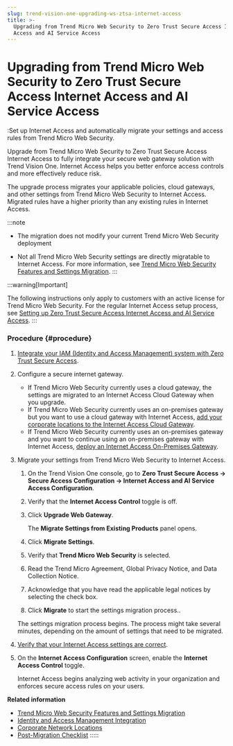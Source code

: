 ```yaml
---
slug: trend-vision-one-upgrading-ws-ztsa-internet-access
title: >-
  Upgrading from Trend Micro Web Security to Zero Trust Secure Access Internet
  Access and AI Service Access
---
```

# Upgrading from Trend Micro Web Security to Zero Trust Secure Access Internet Access and AI Service Access

:Set up Internet Access and automatically migrate your settings and access rules from Trend Micro Web Security.

Upgrade from Trend Micro Web Security to Zero Trust Secure Access Internet Access to fully integrate your secure web gateway solution with Trend Vision One. Internet Access helps you better enforce access controls and more effectively reduce risk.

The upgrade process migrates your applicable policies, cloud gateways, and other settings from Trend Micro Web Security to Internet Access. Migrated rules have a higher priority than any existing rules in Internet Access.

:::note

- The migration does not modify your current Trend Micro Web Security deployment

- Not all Trend Micro Web Security settings are directly migratable to Internet Access. For more information, see [Trend Micro Web Security Features and Settings Migration](tmws-features-migration.mdx).
:::

:::warning[Important]

The following instructions only apply to customers with an active license for Trend Micro Web Security. For the regular Internet Access setup process, see [Setting up Zero Trust Secure Access Internet Access and AI Service Access](setup-ztsa-internet-access.mdx).
:::

### Procedure {#procedure}

1.  [Integrate your IAM (Identity and Access Management) system with Zero Trust Secure Access](iam-integrate.mdx).

2.  Configure a secure internet gateway.

    - If Trend Micro Web Security currently uses a cloud gateway, the settings are migrated to an Internet Access Cloud Gateway when you upgrade.
    - If Trend Micro Web Security currently uses an on-premises gateway but you want to use a cloud gateway with Internet Access, [add your corporate locations to the Internet Access Cloud Gateway](cloud-gateway-corporate-locations.mdx).
    - If Trend Micro Web Security currently uses an on-premises gateway and you want to continue using an on-premises gateway with Internet Access, [deploy an Internet Access On-Premises Gateway](deploy-internet-access-prem-gateway.mdx).

3.  Migrate your settings from Trend Micro Web Security to Internet Access.

    1.  On the Trend Vision One console, go to **Zero Trust Secure Access → Secure Access Configuration → Internet Access and AI Service Access Configuration**.

    2.  Verify that the **Internet Access Control** toggle is off.

    3.  Click **Upgrade Web Gateway**.

        The **Migrate Settings from Existing Products** panel opens.

    4.  Click **Migrate Settings**.

    5.  Verify that **Trend Micro Web Security** is selected.

    6.  Read the Trend Micro Agreement, Global Privacy Notice, and Data Collection Notice.

    7.  Acknowledge that you have read the applicable legal notices by selecting the check box.

    8.  Click **Migrate** to start the settings migration process..

    The settings migration process begins. The process might take several minutes, depending on the amount of settings that need to be migrated.

4.  [Verify that your Internet Access settings are correct](post-migration-checklist-iwss.mdx).

5.  On the **Internet Access Configuration** screen, enable the **Internet Access Control** toggle.

    Internet Access begins analyzing web activity in your organization and enforces secure access rules on your users.

**Related information**

- [Trend Micro Web Security Features and Settings Migration](tmws-features-migration.md "Gain a better understanding of which settings migrate when you upgrade from Trend Micro Web Security to Zero Trust Secure Access Internet Access.")
- [Identity and Access Management Integration](iam-integrate.md "Integrate a supported IAM system with Zero Trust Secure Access and grant the required permissions.")
- [Corporate Network Locations](corporate-network-section.md "Define your corporate networks on the Internet Access Cloud Gateway or through Internet Access On-Premises Gateways to identify your internal users and apply more granular Secure Access Rules.")
- [Post-Migration Checklist](post-migration-checklist-iwss.md "Verify that your Trend Micro Web Security settings correctly migrated to Trend Vision One and direct end user internet traffic to the Internet Access Gateway.")
:::::
